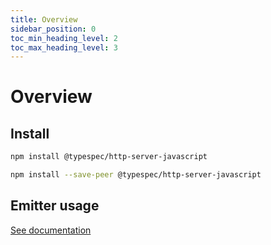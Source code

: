 ```yaml
---
title: Overview
sidebar_position: 0
toc_min_heading_level: 2
toc_max_heading_level: 3
---
```



# Overview

## Install

<Tabs>
<TabItem value="spec" label="In a spec" default>

```bash
npm install @typespec/http-server-javascript
```

</TabItem>
<TabItem value="library" label="In a library" default>

```bash
npm install --save-peer @typespec/http-server-javascript
```

</TabItem>
</Tabs>

## Emitter usage

[See documentation](./emitter.md)
